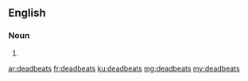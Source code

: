 ==English==

===Noun===
{{head|en|plural}}

# {{plural of|deadbeat|lang=en|nocat=1}}

[[ar:deadbeats]]
[[fr:deadbeats]]
[[ku:deadbeats]]
[[mg:deadbeats]]
[[my:deadbeats]]